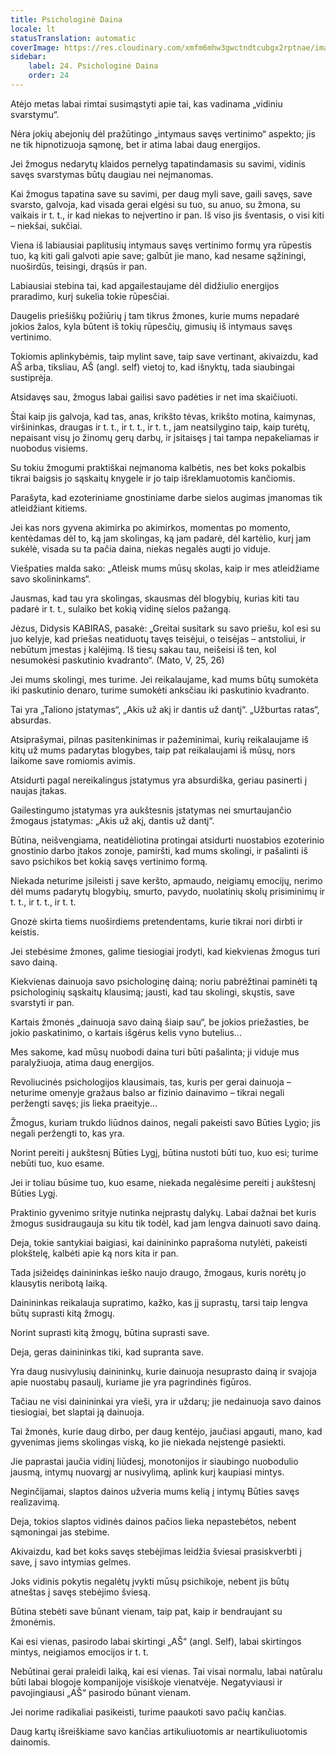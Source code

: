 ```yaml
---
title: Psichologinė Daina
locale: lt
statusTranslation: automatic
coverImage: https://res.cloudinary.com/xmfm6mhw3gwctndtcubgx2rptnae/image/upload/v1740468922/small_cover_tratado_de_psicologia_revolucionaria_a4c0dca4e0.webp
sidebar:
    label: 24. Psichologinė Daina
    order: 24
---
```

Atėjo metas labai rimtai susimąstyti apie tai, kas vadinama „vidiniu svarstymu“.

Nėra jokių abejonių dėl pražūtingo „intymaus savęs vertinimo“ aspekto; jis ne tik hipnotizuoja sąmonę, bet ir atima labai daug energijos.

Jei žmogus nedarytų klaidos pernelyg tapatindamasis su savimi, vidinis savęs svarstymas būtų daugiau nei neįmanomas.

Kai žmogus tapatina save su savimi, per daug myli save, gaili savęs, save svarsto, galvoja, kad visada gerai elgėsi su tuo, su anuo, su žmona, su vaikais ir t. t., ir kad niekas to neįvertino ir pan. Iš viso jis šventasis, o visi kiti – niekšai, sukčiai.

Viena iš labiausiai paplitusių intymaus savęs vertinimo formų yra rūpestis tuo, ką kiti gali galvoti apie save; galbūt jie mano, kad nesame sąžiningi, nuoširdūs, teisingi, drąsūs ir pan.

Labiausiai stebina tai, kad apgailestaujame dėl didžiulio energijos praradimo, kurį sukelia tokie rūpesčiai.

Daugelis priešiškų požiūrių į tam tikrus žmones, kurie mums nepadarė jokios žalos, kyla būtent iš tokių rūpesčių, gimusių iš intymaus savęs vertinimo.

Tokiomis aplinkybėmis, taip mylint save, taip save vertinant, akivaizdu, kad AŠ arba, tiksliau, AŠ (angl. self) vietoj to, kad išnyktų, tada siaubingai sustiprėja.

Atsidavęs sau, žmogus labai gailisi savo padėties ir net ima skaičiuoti.

Štai kaip jis galvoja, kad tas, anas, krikšto tėvas, krikšto motina, kaimynas, viršininkas, draugas ir t. t., ir t. t., ir t. t., jam neatsilygino taip, kaip turėtų, nepaisant visų jo žinomų gerų darbų, ir įsitaisęs į tai tampa nepakeliamas ir nuobodus visiems.

Su tokiu žmogumi praktiškai neįmanoma kalbėtis, nes bet koks pokalbis tikrai baigsis jo sąskaitų knygele ir jo taip išreklamuotomis kančiomis.

Parašyta, kad ezoteriniame gnostiniame darbe sielos augimas įmanomas tik atleidžiant kitiems.

Jei kas nors gyvena akimirka po akimirkos, momentas po momento, kentėdamas dėl to, ką jam skolingas, ką jam padarė, dėl kartėlio, kurį jam sukėlė, visada su ta pačia daina, niekas negalės augti jo viduje.

Viešpaties malda sako: „Atleisk mums mūsų skolas, kaip ir mes atleidžiame savo skolininkams“.

Jausmas, kad tau yra skolingas, skausmas dėl blogybių, kurias kiti tau padarė ir t. t., sulaiko bet kokią vidinę sielos pažangą.

Jėzus, Didysis KABIRAS, pasakė: „Greitai susitark su savo priešu, kol esi su juo kelyje, kad priešas neatiduotų tavęs teisėjui, o teisėjas – antstoliui, ir nebūtum įmestas į kalėjimą. Iš tiesų sakau tau, neišeisi iš ten, kol nesumokėsi paskutinio kvadranto“. (Mato, V, 25, 26)

Jei mums skolingi, mes turime. Jei reikalaujame, kad mums būtų sumokėta iki paskutinio denaro, turime sumokėti anksčiau iki paskutinio kvadranto.

Tai yra „Taliono įstatymas“, „Akis už akį ir dantis už dantį“. „Užburtas ratas“, absurdas.

Atsiprašymai, pilnas pasitenkinimas ir pažeminimai, kurių reikalaujame iš kitų už mums padarytas blogybes, taip pat reikalaujami iš mūsų, nors laikome save romiomis avimis.

Atsidurti pagal nereikalingus įstatymus yra absurdiška, geriau pasinerti į naujas įtakas.

Gailestingumo įstatymas yra aukštesnis įstatymas nei smurtaujančio žmogaus įstatymas: „Akis už akį, dantis už dantį“.

Būtina, neišvengiama, neatidėliotina protingai atsidurti nuostabios ezoterinio gnostinio darbo įtakos zonoje, pamiršti, kad mums skolingi, ir pašalinti iš savo psichikos bet kokią savęs vertinimo formą.

Niekada neturime įsileisti į save keršto, apmaudo, neigiamų emocijų, nerimo dėl mums padarytų blogybių, smurto, pavydo, nuolatinių skolų prisiminimų ir t. t., ir t. t., ir t. t.

Gnozė skirta tiems nuoširdiems pretendentams, kurie tikrai nori dirbti ir keistis.

Jei stebėsime žmones, galime tiesiogiai įrodyti, kad kiekvienas žmogus turi savo dainą.

Kiekvienas dainuoja savo psichologinę dainą; noriu pabrėžtinai paminėti tą psichologinių sąskaitų klausimą; jausti, kad tau skolingi, skųstis, save svarstyti ir pan.

Kartais žmonės „dainuoja savo dainą šiaip sau“, be jokios priežasties, be jokio paskatinimo, o kartais išgėrus kelis vyno butelius...

Mes sakome, kad mūsų nuobodi daina turi būti pašalinta; ji viduje mus paralyžiuoja, atima daug energijos.

Revoliucinės psichologijos klausimais, tas, kuris per gerai dainuoja – neturime omenyje gražaus balso ar fizinio dainavimo – tikrai negali peržengti savęs; jis lieka praeityje...

Žmogus, kuriam trukdo liūdnos dainos, negali pakeisti savo Būties Lygio; jis negali peržengti to, kas yra.

Norint pereiti į aukštesnį Būties Lygį, būtina nustoti būti tuo, kuo esi; turime nebūti tuo, kuo esame.

Jei ir toliau būsime tuo, kuo esame, niekada negalėsime pereiti į aukštesnį Būties Lygį.

Praktinio gyvenimo srityje nutinka neįprastų dalykų. Labai dažnai bet kuris žmogus susidraugauja su kitu tik todėl, kad jam lengva dainuoti savo dainą.

Deja, tokie santykiai baigiasi, kai dainininko paprašoma nutylėti, pakeisti plokštelę, kalbėti apie ką nors kita ir pan.

Tada įsižeidęs dainininkas ieško naujo draugo, žmogaus, kuris norėtų jo klausytis neribotą laiką.

Dainininkas reikalauja supratimo, kažko, kas jį suprastų, tarsi taip lengva būtų suprasti kitą žmogų.

Norint suprasti kitą žmogų, būtina suprasti save.

Deja, geras dainininkas tiki, kad supranta save.

Yra daug nusivylusių dainininkų, kurie dainuoja nesuprasto dainą ir svajoja apie nuostabų pasaulį, kuriame jie yra pagrindinės figūros.

Tačiau ne visi dainininkai yra vieši, yra ir uždarų; jie nedainuoja savo dainos tiesiogiai, bet slaptai ją dainuoja.

Tai žmonės, kurie daug dirbo, per daug kentėjo, jaučiasi apgauti, mano, kad gyvenimas jiems skolingas viską, ko jie niekada neįstengė pasiekti.

Jie paprastai jaučia vidinį liūdesį, monotonijos ir siaubingo nuobodulio jausmą, intymų nuovargį ar nusivylimą, aplink kurį kaupiasi mintys.

Neginčijamai, slaptos dainos užveria mums kelią į intymų Būties savęs realizavimą.

Deja, tokios slaptos vidinės dainos pačios lieka nepastebėtos, nebent sąmoningai jas stebime.

Akivaizdu, kad bet koks savęs stebėjimas leidžia šviesai prasiskverbti į save, į savo intymias gelmes.

Joks vidinis pokytis negalėtų įvykti mūsų psichikoje, nebent jis būtų atneštas į savęs stebėjimo šviesą.

Būtina stebėti save būnant vienam, taip pat, kaip ir bendraujant su žmonėmis.

Kai esi vienas, pasirodo labai skirtingi „AŠ“ (angl. Self), labai skirtingos mintys, neigiamos emocijos ir t. t.

Nebūtinai gerai praleidi laiką, kai esi vienas. Tai visai normalu, labai natūralu būti labai blogoje kompanijoje visiškoje vienatvėje. Negatyviausi ir pavojingiausi „AŠ“ pasirodo būnant vienam.

Jei norime radikaliai pasikeisti, turime paaukoti savo pačių kančias.

Daug kartų išreiškiame savo kančias artikuliuotomis ar neartikuliuotomis dainomis.

